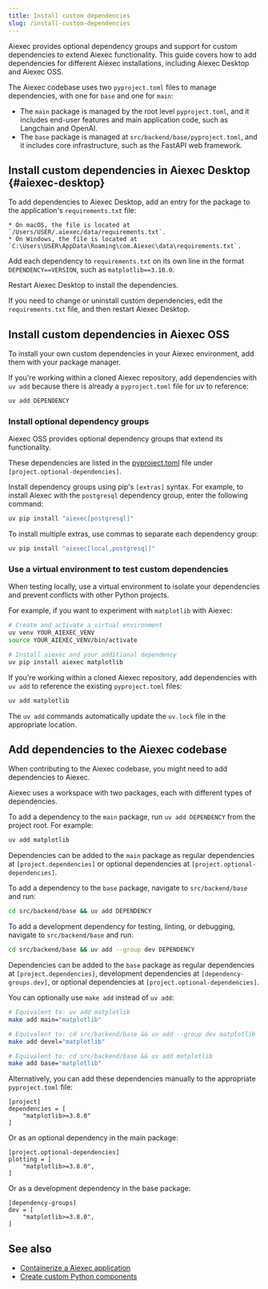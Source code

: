 ```yaml
---
title: Install custom dependencies
slug: /install-custom-dependencies
---
```


Aiexec provides optional dependency groups and support for custom dependencies to extend Aiexec functionality. This guide covers how to add dependencies for different Aiexec installations, including Aiexec Desktop and Aiexec OSS.

The Aiexec codebase uses two `pyproject.toml` files to manage dependencies, with one for `base` and one for `main`:

* The `main` package is managed by the root level `pyproject.toml`, and it includes end-user features and main application code, such as Langchain and OpenAI.
* The `base` package is managed at `src/backend/base/pyproject.toml`, and it includes core infrastructure, such as the FastAPI web framework.

## Install custom dependencies in Aiexec Desktop {#aiexec-desktop}

To add dependencies to Aiexec Desktop, add an entry for the package to the application's `requirements.txt` file:

    * On macOS, the file is located at `/Users/USER/.aiexec/data/requirements.txt`.
    * On Windows, the file is located at `C:\Users\USER\AppData\Roaming\com.Aiexec\data\requirements.txt`.

Add each dependency to `requirements.txt` on its own line in the format `DEPENDENCY==VERSION`, such as `matplotlib==3.10.0`.

Restart Aiexec Desktop to install the dependencies.

If you need to change or uninstall custom dependencies, edit the `requirements.txt` file, and then restart Aiexec Desktop.

## Install custom dependencies in Aiexec OSS

To install your own custom dependencies in your Aiexec environment, add them with your package manager.

If you're working within a cloned Aiexec repository, add dependencies with `uv add` because there is already a `pyproject.toml` file for uv to reference:

```bash
uv add DEPENDENCY
```

### Install optional dependency groups

Aiexec OSS provides optional dependency groups that extend its functionality.

These dependencies are listed in the [pyproject.toml](https://github.com/khulnasoft/aiexec/blob/main/pyproject.toml#L194) file under `[project.optional-dependencies]`.

Install dependency groups using pip's `[extras]` syntax. For example, to install Aiexec with the `postgresql` dependency group, enter the following command:

```bash
uv pip install "aiexec[postgresql]"
```

To install multiple extras, use commas to separate each dependency group:

```bash
uv pip install "aiexec[local,postgresql]"
```

### Use a virtual environment to test custom dependencies

When testing locally, use a virtual environment to isolate your dependencies and prevent conflicts with other Python projects.

For example, if you want to experiment with `matplotlib` with Aiexec:

```bash
# Create and activate a virtual environment
uv venv YOUR_AIEXEC_VENV
source YOUR_AIEXEC_VENV/bin/activate

# Install aiexec and your additional dependency
uv pip install aiexec matplotlib
```

If you're working within a cloned Aiexec repository, add dependencies with `uv add` to reference the existing `pyproject.toml` files:

```bash
uv add matplotlib
```

The `uv add` commands automatically update the `uv.lock` file in the appropriate location.

## Add dependencies to the Aiexec codebase

When contributing to the Aiexec codebase, you might need to add dependencies to Aiexec.

Aiexec uses a workspace with two packages, each with different types of dependencies.

To add a dependency to the `main` package, run `uv add DEPENDENCY` from the project root.
For example:

```bash
uv add matplotlib
```

Dependencies can be added to the `main` package as regular dependencies at `[project.dependencies]` or optional dependencies at `[project.optional-dependencies]`.

To add a dependency to the `base` package, navigate to `src/backend/base` and run:
```bash
cd src/backend/base && uv add DEPENDENCY
```

To add a development dependency for testing, linting, or debugging, navigate to `src/backend/base` and run:
```bash
cd src/backend/base && uv add --group dev DEPENDENCY
```

Dependencies can be added to the `base` package as regular dependencies at `[project.dependencies]`, development dependencies at `[dependency-groups.dev]`, or optional dependencies at `[project.optional-dependencies]`.

You can optionally use `make add` instead of `uv add`:

```bash
# Equivalent to: uv add matplotlib
make add main="matplotlib"

# Equivalent to: cd src/backend/base && uv add --group dev matplotlib
make add devel="matplotlib"

# Equivalent to: cd src/backend/base && uv add matplotlib
make add base="matplotlib"
```

Alternatively, you can add these dependencies manually to the appropriate `pyproject.toml` file:

```
[project]
dependencies = [
    "matplotlib>=3.8.0"
]
```

Or as an optional dependency in the main package:

```
[project.optional-dependencies]
plotting = [
    "matplotlib>=3.8.0",
]
```

Or as a development dependency in the base package:

```
[dependency-groups]
dev = [
    "matplotlib>=3.8.0",
]
```

## See also

* [Containerize a Aiexec application](/develop-application)
* [Create custom Python components](/components-custom-components)